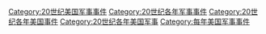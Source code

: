 [[Category:20世纪美国军事事件|Category:20世纪美国军事事件]]
[[Category:20世纪各年军事事件|Category:20世纪各年军事事件]]
[[Category:20世纪各年美国事件|Category:20世纪各年美国事件]]
[[Category:20世纪各年美国军事|Category:20世纪各年美国军事]]
[[Category:每年美国军事事件|Category:每年美国军事事件]]